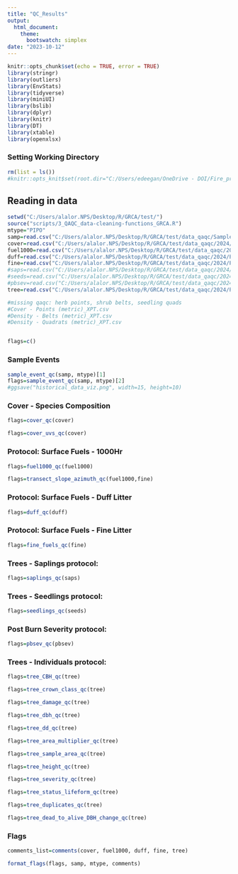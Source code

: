 ```yaml
---
title: "QC_Results"
output: 
  html_document:
    theme:
      bootswatch: simplex
date: "2023-10-12"
---
```


```r
knitr::opts_chunk$set(echo = TRUE, error = TRUE)
library(stringr)
library(outliers)
library(EnvStats)
library(tidyverse)
library(miniUI)
library(bslib)
library(dplyr)
library(knitr)
library(DT)
library(xtable)
library(openxlsx)
```

### Setting Working Directory

```r
rm(list = ls())
#knitr::opts_knit$set(root.dir="C:/Users/edeegan/OneDrive - DOI/Fire_project/Fire_project/tmp")

```

## Reading in data {.tabset}

```r
setwd("C:/Users/alalor.NPS/Desktop/R/GRCA/test/")
source("scripts/3_QAQC_data-cleaning-functions_GRCA.R")
mtype="PIPO"
samp=read.csv("C:/Users/alalor.NPS/Desktop/R/GRCA/test/data_qaqc/SampleEventReport.csv")
cover=read.csv("C:/Users/alalor.NPS/Desktop/R/GRCA/test/data_qaqc/2024/PIPO_Cover - Species Composition (metric)_XPT.csv", na.strings=c("","NA"))
fuel1000=read.csv("C:/Users/alalor.NPS/Desktop/R/GRCA/test/data_qaqc/2024/PIPO_Surface Fuels - 1000Hr_XPT.csv", na.strings=c("","NA"))
duff=read.csv("C:/Users/alalor.NPS/Desktop/R/GRCA/test/data_qaqc/2024/PIPO_Surface Fuels - Duff_Litter_XPT.csv", na.strings=c("","NA"))
fine=read.csv("C:/Users/alalor.NPS/Desktop/R/GRCA/test/data_qaqc/2024/PIPO_Surface Fuels - Fine_XPT.csv", na.strings=c("","NA"))
#saps=read.csv("C:/Users/alalor.NPS/Desktop/R/GRCA/test/data_qaqc/2024/PIPO_Trees - Saplings (Diameter Class) (metric)_XPT.csv", na.strings=c("","NA"))
#seeds=read.csv("C:/Users/alalor.NPS/Desktop/R/GRCA/test/data_qaqc/2024/PIPO_Trees - Seedlings (Height Class) (metric)_XPT.csv")
#pbsev=read.csv("C:/Users/alalor.NPS/Desktop/R/GRCA/test/data_qaqc/2024/PIPO_Post Burn Severity (metric)_XPT.csv")
tree=read.csv("C:/Users/alalor.NPS/Desktop/R/GRCA/test/data_qaqc/2024/PIPO_Trees - Individuals (metric)_XPT.csv")

#missing qaqc: herb points, shrub belts, seedling quads
#Cover - Points (metric)_XPT.csv
#Density - Belts (metric)_XPT.csv
#Density - Quadrats (metric)_XPT.csv


flags=c()

```

### Sample Events

```r
sample_event_qc(samp, mtype)[1]
flags=sample_event_qc(samp, mtype)[2]
#ggsave("historical_data_viz.png", width=15, height=10)


```

### Cover - Species Composition

```r
flags=cover_qc(cover)

flags=cover_uvs_qc(cover)
```

### Protocol: Surface Fuels - 1000Hr

```r
flags=fuel1000_qc(fuel1000)
```

```r
flags=transect_slope_azimuth_qc(fuel1000,fine)
```

### Protocol: Surface Fuels - Duff Litter

```r
flags=duff_qc(duff)
```

### Protocol: Surface Fuels - Fine Litter

```r
flags=fine_fuels_qc(fine)
```

### Trees - Saplings protocol:

```r
flags=saplings_qc(saps)
```

### Trees - Seedlings protocol:

```r
flags=seedlings_qc(seeds)
```

### Post Burn Severity protocol:

```r
flags=pbsev_qc(pbsev)
```

### Trees - Individuals protocol:

```r

flags=tree_CBH_qc(tree)

flags=tree_crown_class_qc(tree)

flags=tree_damage_qc(tree)

flags=tree_dbh_qc(tree)

flags=tree_dd_qc(tree)

flags=tree_area_multiplier_qc(tree)

flags=tree_sample_area_qc(tree)

flags=tree_height_qc(tree)

flags=tree_severity_qc(tree)

flags=tree_status_lifeform_qc(tree)

flags=tree_duplicates_qc(tree)

flags=tree_dead_to_alive_DBH_change_qc(tree)
```

### Flags

```r
comments_list=comments(cover, fuel1000, duff, fine, tree)

format_flags(flags, samp, mtype, comments)
```
